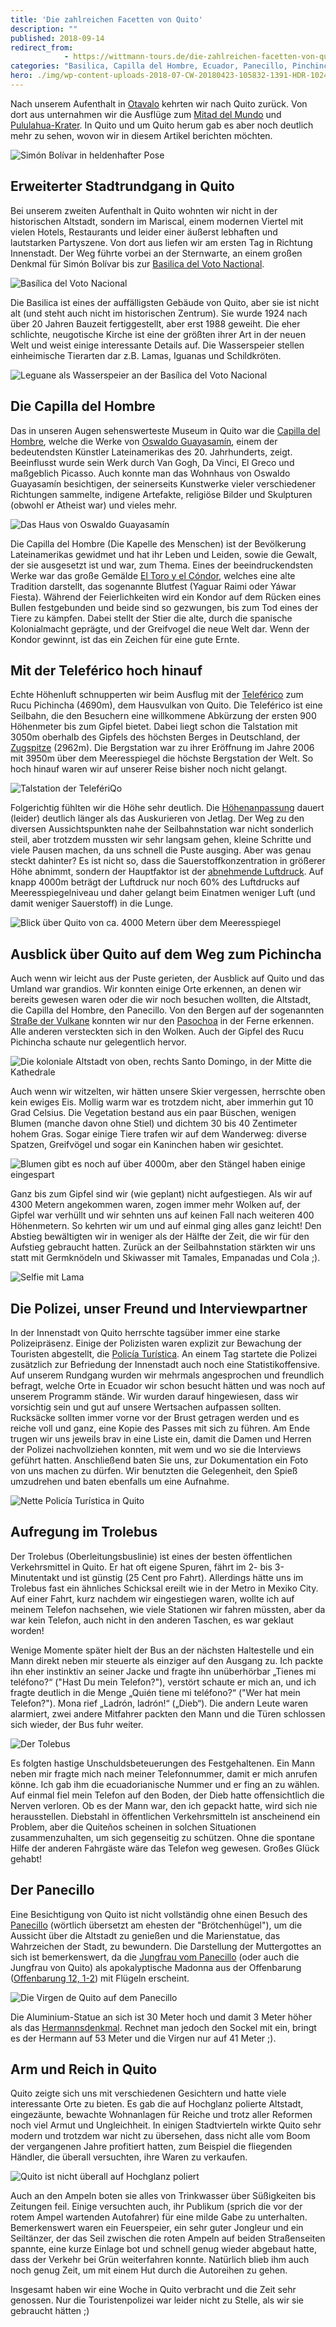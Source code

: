 ```yaml
---
title: 'Die zahlreichen Facetten von Quito'
description: ""
published: 2018-09-14
redirect_from: 
            - https://wittmann-tours.de/die-zahlreichen-facetten-von-quito/
categories: "Basilica, Capilla del Hombre, Ecuador, Panecillo, Pinchincha, Quito, Teleferico, TeleferiQo, Trolebus, Virgen"
hero: ./img/wp-content-uploads-2018-07-CW-20180423-105832-1391-HDR-1024x683.jpg
---
```

Nach unserem Aufenthalt in [Otavalo](http://wittmann-tours.de/otavalo-eine-typisch-ecudorianische-stadt/) kehrten wir nach Quito zurück. Von dort aus unternahmen wir die Ausflüge zum [Mitad del Mundo](http://wittmann-tours.de/tanz-auf-dem-aequator/) und [Pululahua-Krater](http://wittmann-tours.de/pululahua-der-ritt-im-vulkan/). In Quito und um Quito herum gab es aber noch deutlich mehr zu sehen, wovon wir in diesem Artikel berichten möchten.

![Simón Bolívar in heldenhafter Pose](./img/wp-content-uploads-2018-07-CW-20180423-105832-1391-HDR-1024x683.jpg)

<!--more-->

## Erweiterter Stadtrundgang in Quito

Bei unserem zweiten Aufenthalt in Quito wohnten wir nicht in der historischen Altstadt, sondern im Mariscal, einem modernen Viertel mit vielen Hotels, Restaurants und leider einer äußerst lebhaften und lautstarken Partyszene. Von dort aus liefen wir am ersten Tag in Richtung Innenstadt. Der Weg führte vorbei an der Sternwarte, an einem großen Denkmal für Simón Bolívar bis zur [Basilica del Voto Nactional](https://de.wikipedia.org/wiki/Bas%C3%ADlica_del_Voto_Nacional).

![Basílica del Voto Nacional](./img/wp-content-uploads-2018-07-CW-20180503-102439-1773-Edit-1024x683.jpg)

Die Basilica ist eines der auffälligsten Gebäude von Quito, aber sie ist nicht alt (und steht auch nicht im historischen Zentrum). Sie wurde 1924 nach über 20 Jahren Bauzeit fertiggestellt, aber erst 1988 geweiht. Die eher schlichte, neugotische Kirche ist eine der größten ihrer Art in der neuen Welt und weist einige interessante Details auf. Die Wasserspeier stellen einheimische Tierarten dar z.B. Lamas, Iguanas und Schildkröten.

![Leguane als Wasserspeier an der Basílica del Voto Nacional](http://wittmann-tours.de/wp-content/uploads/2018/07/CW-20180423-115803-1405-1024x683.jpg)

## Die Capilla del Hombre

Das in unseren Augen sehenswerteste Museum in Quito war die [Capilla del Hombre](https://en.wikipedia.org/wiki/La_Capilla_del_Hombre), welche die Werke von [Oswaldo Guayasamín](https://de.wikipedia.org/wiki/Oswaldo_Guayasam%C3%ADn), einem der bedeutendsten Künstler Lateinamerikas des 20. Jahrhunderts, zeigt. Beeinflusst wurde sein Werk durch Van Gogh, Da Vinci, El Greco und maßgeblich Picasso. Auch konnte man das Wohnhaus von Oswaldo Guayasamín besichtigen, der seinerseits Kunstwerke vieler verschiedener Richtungen sammelte, indigene Artefakte, religiöse Bilder und Skulpturen (obwohl er Atheist war) und vieles mehr.

![Das Haus von Oswaldo Guayasamín](./img/wp-content-uploads-2018-07-CW-20180426-120223-9597-1024x683.jpg)

Die Capilla del Hombre (Die Kapelle des Menschen) ist der Bevölkerung Lateinamerikas gewidmet und hat ihr Leben und Leiden, sowie die Gewalt, der sie ausgesetzt ist und war, zum Thema. Eines der beeindruckendsten Werke war das große Gemälde [El Toro y el Cóndor](http://www.capilladelhombre.com/index.php/obra/murales-y-monumentos/129-el-toro-y-el-condor-1998), welches eine alte Tradition darstellt, das sogenannte Blutfest (Yaguar Raimi oder Yáwar Fiesta). Während der Feierlichkeiten wird ein Kondor auf dem Rücken eines Bullen festgebunden und beide sind so gezwungen, bis zum Tod eines der Tiere zu kämpfen. Dabei stellt der Stier die alte, durch die spanische Kolonialmacht geprägte, und der Greifvogel die neue Welt dar. Wenn der Kondor gewinnt, ist das ein Zeichen für eine gute Ernte.

## Mit der Teleférico hoch hinauf

Echte Höhenluft schnupperten wir beim Ausflug mit der [Teleférico](https://de.wikipedia.org/wiki/Telef%C3%A9riQo) zum Rucu Pichincha (4690m), dem Hausvulkan von Quito. Die Teleférico ist eine Seilbahn, die den Besuchern eine willkommene Abkürzung der ersten 900 Höhenmeter bis zum Gipfel bietet. Dabei liegt schon die Talstation mit 3050m oberhalb des Gipfels des höchsten Berges in Deutschland, der [Zugspitze](https://de.wikipedia.org/wiki/Zugspitze) (2962m). Die Bergstation war zu ihrer Eröffnung im Jahre 2006 mit 3950m über dem Meeresspiegel die höchste Bergstation der Welt. So hoch hinauf waren wir auf unserer Reise bisher noch nicht gelangt.

![Talstation der TelefériQo](http://wittmann-tours.de/wp-content/uploads/2018/07/CW-20180427-084256-9604-1024x683.jpg)

Folgerichtig fühlten wir die Höhe sehr deutlich. Die [Höhenanpassung](https://de.wikipedia.org/wiki/Akklimatisation) dauert (leider) deutlich länger als das Auskurieren von Jetlag. Der Weg zu den diversen Aussichtspunkten nahe der Seilbahnstation war nicht sonderlich steil, aber trotzdem mussten wir sehr langsam gehen, kleine Schritte und viele Pausen machen, da uns schnell die Puste ausging. Aber was genau steckt dahinter? Es ist nicht so, dass die Sauerstoffkonzentration in größerer Höhe abnimmt, sondern der Hauptfaktor ist der [abnehmende Luftdruck](https://de.wikipedia.org/wiki/Luftdruck#Abnahme_mit_der_H%C3%B6he). Auf knapp 4000m beträgt der Luftdruck nur noch 60% des Luftdrucks auf Meeresspiegelniveau und daher gelangt beim Einatmen weniger Luft (und damit weniger Sauerstoff) in die Lunge.

![Blick über Quito von ca. 4000 Metern über dem Meeresspiegel](http://wittmann-tours.de/wp-content/uploads/2018/07/CW-20180427-094406-9638-HDR-1024x683.jpg)

## Ausblick über Quito auf dem Weg zum Pichincha

Auch wenn wir leicht aus der Puste gerieten, der Ausblick auf Quito und das Umland war grandios. Wir konnten einige Orte erkennen, an denen wir bereits gewesen waren oder die wir noch besuchen wollten, die Altstadt, die Capilla del Hombre, den Panecillo. Von den Bergen auf der sogenannten [Straße der Vulkane](https://de.wikipedia.org/wiki/Allee_der_Vulkane) konnten wir nur den [Pasochoa](https://en.wikipedia.org/wiki/Pasochoa) in der Ferne erkennen. Alle anderen versteckten sich in den Wolken. Auch der Gipfel des Rucu Pichincha schaute nur gelegentlich hervor.

![Die koloniale Altstadt von oben, rechts Santo Domingo, in der Mitte die Kathedrale](http://wittmann-tours.de/wp-content/uploads/2018/07/CW-20180427-134233-1530-1024x683.jpg)

Auch wenn wir witzelten, wir hätten unsere Skier vergessen, herrschte oben kein ewiges Eis. Mollig warm war es trotzdem nicht, aber immerhin gut 10 Grad Celsius. Die Vegetation bestand aus ein paar Büschen, wenigen Blumen (manche davon ohne Stiel) und dichtem 30 bis 40 Zentimeter hohem Gras. Sogar einige Tiere trafen wir auf dem Wanderweg: diverse Spatzen, Greifvögel und sogar ein Kaninchen haben wir gesichtet.

![Blumen gibt es noch auf über 4000m, aber den Stängel haben einige eingespart](http://wittmann-tours.de/wp-content/uploads/2018/07/CW-20180427-123850-1513-1024x683.jpg)

Ganz bis zum Gipfel sind wir (wie geplant) nicht aufgestiegen. Als wir auf 4300 Metern angekommen waren, zogen immer mehr Wolken auf, der Gipfel war verhüllt und wir sehnten uns auf keinen Fall nach weiteren 400 Höhenmetern. So kehrten wir um und auf einmal ging alles ganz leicht! Den Abstieg bewältigten wir in weniger als der Hälfte der Zeit, die wir für den Aufstieg gebraucht hatten. Zurück an der Seilbahnstation stärkten wir uns statt mit Germknödeln und Skiwasser mit Tamales, Empanadas und Cola ;).

![Selfie mit Lama](http://wittmann-tours.de/wp-content/uploads/2018/07/CW-20180427-132437-9698-1024x683.jpg)

## Die Polizei, unser Freund und Interviewpartner

In der Innenstadt von Quito herrschte tagsüber immer eine starke Polizeipräsenz. Einige der Polizisten waren explizit zur Bewachung der Touristen abgestellt, die [Policía Turística](https://www.quito-turismo.gob.ec/nuestros-servicios/policia-turistica). An einem Tag startete die Polizei zusätzlich zur Befriedung der Innenstadt auch noch eine Statistikoffensive. Auf unserem Rundgang wurden wir mehrmals angesprochen und freundlich befragt, welche Orte in Ecuador wir schon besucht hätten und was noch auf unserem Programm stände. Wir wurden darauf hingewiesen, dass wir vorsichtig sein und gut auf unsere Wertsachen aufpassen sollten. Rucksäcke sollten immer vorne vor der Brust getragen werden und es reiche voll und ganz, eine Kopie des Passes mit sich zu führen. Am Ende trugen wir uns jeweils brav in eine Liste ein, damit die Damen und Herren der Polizei nachvollziehen konnten, mit wem und wo sie die Interviews geführt hatten. Anschließend baten Sie uns, zur Dokumentation ein Foto von uns machen zu dürfen. Wir benutzten die Gelegenheit, den Spieß umzudrehen und baten ebenfalls um eine Aufnahme.

![Nette Policía Turística in Quito](http://wittmann-tours.de/wp-content/uploads/2018/07/CW-20180502-110452-9867-1024x683.jpg)

## Aufregung im Trolebus

Der Trolebus (Oberleitungsbuslinie) ist eines der besten öffentlichen Verkehrsmittel in Quito. Er hat oft eigene Spuren, fährt im 2- bis 3-Minutentakt und ist günstig (25 Cent pro Fahrt). Allerdings hätte uns im Trolebus fast ein ähnliches Schicksal ereilt wie in der Metro in Mexiko City. Auf einer Fahrt, kurz nachdem wir eingestiegen waren, wollte ich auf meinem Telefon nachsehen, wie viele Stationen wir fahren müssten, aber da war kein Telefon, auch nicht in den anderen Taschen, es war geklaut worden!

Wenige Momente später hielt der Bus an der nächsten Haltestelle und ein Mann direkt neben mir steuerte als einziger auf den Ausgang zu. Ich packte ihn eher instinktiv an seiner Jacke und fragte ihn unüberhörbar „Tienes mi teléfono?“ ("Hast Du mein Telefon?"), verstört schaute er mich an, und ich fragte deutlich in die Menge „Quién tiene mi teléfono?“ ("Wer hat mein Telefon?"). Mona rief „Ladrón, ladrón!“ („Dieb“). Die andern Leute waren alarmiert, zwei andere Mitfahrer packten den Mann und die Türen schlossen sich wieder, der Bus fuhr weiter.

![Der Tolebus](http://wittmann-tours.de/wp-content/uploads/2018/07/CW-20180502-121431-9874-1024x683.jpg)

Es folgten hastige Unschuldsbeteuerungen des Festgehaltenen. Ein Mann neben mir fragte mich nach meiner Telefonnummer, damit er mich anrufen könne. Ich gab ihm die ecuadorianische Nummer und er fing an zu wählen. Auf einmal fiel mein Telefon auf den Boden, der Dieb hatte offensichtlich die Nerven verloren. Ob es der Mann war, den ich gepackt hatte, wird sich nie herausstellen. Diebstahl in öffentlichen Verkehrsmitteln ist anscheinend ein Problem, aber die Quiteños scheinen in solchen Situationen zusammenzuhalten, um sich gegenseitig zu schützen. Ohne die spontane Hilfe der anderen Fahrgäste wäre das Telefon weg gewesen. Großes Glück gehabt!

## Der Panecillo

Eine Besichtigung von Quito ist nicht vollständig ohne einen Besuch des [Panecillo](https://de.wikipedia.org/wiki/El_Panecillo) (wörtlich übersetzt am ehesten der "Brötchenhügel"), um die Aussicht über die Altstadt zu genießen und die Marienstatue, das Wahrzeichen der Stadt, zu bewundern. Die Darstellung der Muttergottes an sich ist bemerkenswert, da die [Jungfrau vom Panecillo](https://en.wikipedia.org/wiki/Virgin_of_Quito) (oder auch die Jungfrau von Quito) als apokalyptische Madonna aus der Offenbarung ([Offenbarung 12, 1-2](https://www.bibleserver.com/text/EU/Offenbarung12)) mit Flügeln erscheint.

![Die Virgen de Quito auf dem Panecillo](http://wittmann-tours.de/wp-content/uploads/2018/07/CW-20180502-092723-1713-1024x683.jpg)

Die Aluminium-Statue an sich ist 30 Meter hoch und damit 3 Meter höher als das [Hermannsdenkmal](https://de.wikipedia.org/wiki/Hermannsdenkmal). Rechnet man jedoch den Sockel mit ein, bringt es der Hermann auf 53 Meter und die Virgen nur auf 41 Meter ;).

## Arm und Reich in Quito

Quito zeigte sich uns mit verschiedenen Gesichtern und hatte viele interessante Orte zu bieten. Es gab die auf Hochglanz polierte Altstadt, eingezäunte, bewachte Wohnanlagen für Reiche und trotz aller Reformen noch viel Armut und Ungleichheit. In einigen Stadtvierteln wirkte Quito sehr modern und trotzdem war nicht zu übersehen, dass nicht alle vom Boom der vergangenen Jahre profitiert hatten, zum Beispiel die fliegenden Händler, die überall versuchten, ihre Waren zu verkaufen.

![Quito ist nicht überall auf Hochglanz poliert](http://wittmann-tours.de/wp-content/uploads/2018/07/CW-20180502-083754-9815-1024x683.jpg)

Auch an den Ampeln boten sie alles von Trinkwasser über Süßigkeiten bis Zeitungen feil. Einige versuchten auch, ihr Publikum (sprich die vor der rotem Ampel wartenden Autofahrer) für eine milde Gabe zu unterhalten. Bemerkenswert waren ein Feuerspeier, ein sehr guter Jongleur und ein Seiltänzer, der das Seil zwischen die roten Ampeln auf beiden Straßenseiten spannte, eine kurze Einlage bot und schnell genug wieder abgebaut hatte, dass der Verkehr bei Grün weiterfahren konnte. Natürlich blieb ihm auch noch genug Zeit, um mit einem Hut durch die Autoreihen zu gehen.

Insgesamt haben wir eine Woche in Quito verbracht und die Zeit sehr genossen. Nur die Touristenpolizei war leider nicht zu Stelle, als wir sie gebraucht hätten ;)

